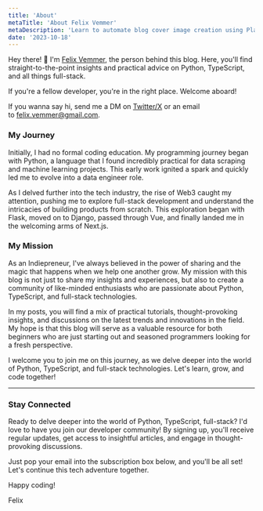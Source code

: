 ```yaml
---
title: 'About'
metaTitle: 'About Felix Vemmer'
metaDescription: 'Learn to automate blog cover image creation using Playwright, GPT-4, and Midjourney for SEO.'
date: '2023-10-18'
---
```


Hey there! 👋 I'm [Felix Vemmer](https://twitter.com/felixvemmer?ref=felixvemmer.com), the person behind this blog. Here, you'll find straight-to-the-point insights and practical advice on Python, TypeScript, and all things full-stack.

If you're a fellow developer, you're in the right place. Welcome aboard!

If you wanna say hi, send me a DM on [Twitter/X](https://twitter.com/felixvemmer?ref=felixvemmer.com) or an email to [felix.vemmer@gmail.com](mailto:felix.vemmer@gmail.com).

### My Journey

Initially, I had no formal coding education. My programming journey began with Python, a language that I found incredibly practical for data scraping and machine learning projects. This early work ignited a spark and quickly led me to evolve into a data engineer role.

As I delved further into the tech industry, the rise of Web3 caught my attention, pushing me to explore full-stack development and understand the intricacies of building products from scratch. This exploration began with Flask, moved on to Django, passed through Vue, and finally landed me in the welcoming arms of Next.js.

### My Mission

As an Indiepreneur, I've always believed in the power of sharing and the magic that happens when we help one another grow. My mission with this blog is not just to share my insights and experiences, but also to create a community of like-minded enthusiasts who are passionate about Python, TypeScript, and full-stack technologies.

In my posts, you will find a mix of practical tutorials, thought-provoking insights, and discussions on the latest trends and innovations in the field. My hope is that this blog will serve as a valuable resource for both beginners who are just starting out and seasoned programmers looking for a fresh perspective.

I welcome you to join me on this journey, as we delve deeper into the world of Python, TypeScript, and full-stack technologies. Let's learn, grow, and code together!

---

### Stay Connected

Ready to delve deeper into the world of Python, TypeScript, full-stack? I'd love to have you join our developer community! By signing up, you'll receive regular updates, get access to insightful articles, and engage in thought-provoking discussions.

Just pop your email into the subscription box below, and you'll be all set! Let's continue this tech adventure together.

Happy coding!

Felix
